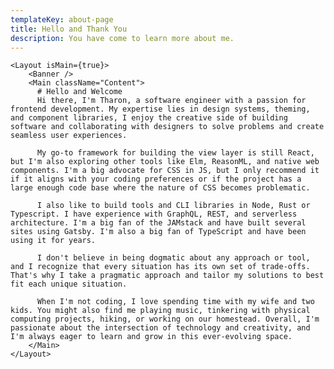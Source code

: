 ```yaml
---
templateKey: about-page
title: Hello and Thank You
description: You have come to learn more about me.
---
```



    <Layout isMain={true}>
        <Banner />
        <Main className="Content">
          # Hello and Welcome 
          Hi there, I'm Tharon, a software engineer with a passion for frontend development. My expertise lies in design systems, theming, and component libraries, I enjoy the creative side of building software and collaborating with designers to solve problems and create seamless user experiences.

          My go-to framework for building the view layer is still React, but I'm also exploring other tools like Elm, ReasonML, and native web components. I'm a big advocate for CSS in JS, but I only recommend it if it aligns with your coding preferences or if the project has a large enough code base where the nature of CSS becomes problematic.

          I also like to build tools and CLI libraries in Node, Rust or Typescript. I have experience with GraphQL, REST, and serverless architecture. I'm a big fan of the JAMstack and have built several sites using Gatsby. I'm also a big fan of TypeScript and have been using it for years.

          I don't believe in being dogmatic about any approach or tool, and I recognize that every situation has its own set of trade-offs. That's why I take a pragmatic approach and tailor my solutions to best fit each unique situation.

          When I'm not coding, I love spending time with my wife and two kids. You might also find me playing music, tinkering with physical computing projects, hiking, or working on our homestead. Overall, I'm passionate about the intersection of technology and creativity, and I'm always eager to learn and grow in this ever-evolving space.
        </Main>
    </Layout>



